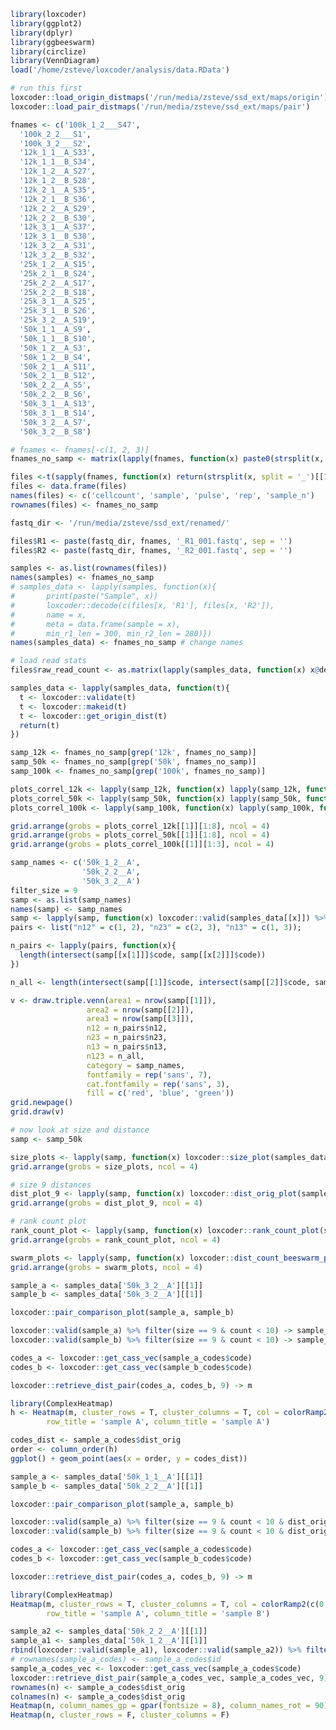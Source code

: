 ```r
library(loxcoder)
library(ggplot2)
library(dplyr)
library(ggbeeswarm)
library(circlize)
library(VennDiagram)
load('/home/zsteve/loxcoder/analysis/data.RData')

# run this first
loxcoder::load_origin_distmaps('/run/media/zsteve/ssd_ext/maps/origin')
loxcoder::load_pair_distmaps('/run/media/zsteve/ssd_ext/maps/pair')
```

```r
fnames <- c('100k_1_2___S47',
  '100k_2_2___S1',
  '100k_3_2___S2',
  '12k_1_1__A_S33',
  '12k_1_1__B_S34',
  '12k_1_2__A_S27',
  '12k_1_2__B_S28',
  '12k_2_1__A_S35',
  '12k_2_1__B_S36',
  '12k_2_2__A_S29',
  '12k_2_2__B_S30',
  '12k_3_1__A_S37',
  '12k_3_1__B_S38',
  '12k_3_2__A_S31',
  '12k_3_2__B_S32',
  '25k_1_2__A_S15',
  '25k_2_1__B_S24',
  '25k_2_2__A_S17',
  '25k_2_2__B_S18',
  '25k_3_1__A_S25',
  '25k_3_1__B_S26',
  '25k_3_2__A_S19',
  '50k_1_1__A_S9',
  '50k_1_1__B_S10',
  '50k_1_2__A_S3',
  '50k_1_2__B_S4',
  '50k_2_1__A_S11',
  '50k_2_1__B_S12',
  '50k_2_2__A_S5',
  '50k_2_2__B_S6',
  '50k_3_1__A_S13',
  '50k_3_1__B_S14',
  '50k_3_2__A_S7',
  '50k_3_2__B_S8')

# fnames <- fnames[-c(1, 2, 3)]
fnames_no_samp <- matrix(lapply(fnames, function(x) paste0(strsplit(x, split = '_S')[[1]][1])))

files <-t(sapply(fnames, function(x) return(strsplit(x, split = '_')[[1]][c(1, 2, 3, 5, 6)])))
files <- data.frame(files)
names(files) <- c('cellcount', 'sample', 'pulse', 'rep', 'sample_n')
rownames(files) <- fnames_no_samp

fastq_dir <- '/run/media/zsteve/ssd_ext/renamed/'

files$R1 <- paste(fastq_dir, fnames, '_R1_001.fastq', sep = '')
files$R2 <- paste(fastq_dir, fnames, '_R2_001.fastq', sep = '')

samples <- as.list(rownames(files))
names(samples) <- fnames_no_samp
# samples_data <- lapply(samples, function(x){
#       print(paste("Sample", x))
#       loxcoder::decode(c(files[x, 'R1'], files[x, 'R2']),  
#       name = x, 
#       meta = data.frame(sample = x), 
#       min_r1_len = 300, min_r2_len = 280)})
names(samples_data) <- fnames_no_samp # change names 

# load read stats
files$raw_read_count <- as.matrix(lapply(samples_data, function(x) x@decode_stats$tot_reads))
```

```r
samples_data <- lapply(samples_data, function(t){
  t <- loxcoder::validate(t)
  t <- loxcoder::makeid(t)
  t <- loxcoder::get_origin_dist(t)
  return(t)
})
```


```r

samp_12k <- fnames_no_samp[grep('12k', fnames_no_samp)]
samp_50k <- fnames_no_samp[grep('50k', fnames_no_samp)]
samp_100k <- fnames_no_samp[grep('100k', fnames_no_samp)]

plots_correl_12k <- lapply(samp_12k, function(x) lapply(samp_12k, function(y) loxcoder::pair_comparison_plot(samples_data[[y]], samples_data[[x]])))
plots_correl_50k <- lapply(samp_50k, function(x) lapply(samp_50k, function(y) loxcoder::pair_comparison_plot(samples_data[[y]], samples_data[[x]])))
plots_correl_100k <- lapply(samp_100k, function(x) lapply(samp_100k, function(y) loxcoder::pair_comparison_plot(samples_data[[y]], samples_data[[x]])))

grid.arrange(grobs = plots_correl_12k[[1]][1:8], ncol = 4)
grid.arrange(grobs = plots_correl_50k[[1]][1:8], ncol = 4)
grid.arrange(grobs = plots_correl_100k[[1]][1:3], ncol = 4)
```

```r
samp_names <- c('50k_1_2__A',
                '50k_2_2__A',
                '50k_3_2__A')
filter_size = 9
samp <- as.list(samp_names)
names(samp) <- samp_names
samp <- lapply(samp, function(x) loxcoder::valid(samples_data[[x]]) %>% filter(size == filter_size && dist_orig > 4))
pairs <- list("n12" = c(1, 2), "n23" = c(2, 3), "n13" = c(1, 3));

n_pairs <- lapply(pairs, function(x){
  length(intersect(samp[[x[1]]]$code, samp[[x[2]]]$code))
})

n_all <- length(intersect(samp[[1]]$code, intersect(samp[[2]]$code, samp[[3]]$code)))

v <- draw.triple.venn(area1 = nrow(samp[[1]]), 
                 area2 = nrow(samp[[2]]),
                 area3 = nrow(samp[[3]]),
                 n12 = n_pairs$n12,
                 n23 = n_pairs$n23,
                 n13 = n_pairs$n13,
                 n123 = n_all,
                 category = samp_names, 
                 fontfamily = rep('sans', 7), 
                 cat.fontfamily = rep('sans', 3),
                 fill = c('red', 'blue', 'green'))
grid.newpage()
grid.draw(v)
```

```r
# now look at size and distance
samp <- samp_50k

size_plots <- lapply(samp, function(x) loxcoder::size_plot(samples_data[[x]]))
grid.arrange(grobs = size_plots, ncol = 4)

# size 9 distances
dist_plot_9 <- lapply(samp, function(x) loxcoder::dist_orig_plot(samples_data[[x]], 9))
grid.arrange(grobs = dist_plot_9, ncol = 4)

# rank count plot
rank_count_plot <- lapply(samp, function(x) loxcoder::rank_count_plot(samples_data[[x]], 9))
grid.arrange(grobs = rank_count_plot, ncol = 4)

swarm_plots <- lapply(samp, function(x) loxcoder::dist_count_beeswarm_plot(samples_data[[x]], 100))
grid.arrange(grobs = swarm_plots, ncol = 4)
```

```r
sample_a <- samples_data['50k_3_2__A'][[1]]
sample_b <- samples_data['50k_3_2__A'][[1]]

loxcoder::pair_comparison_plot(sample_a, sample_b)

loxcoder::valid(sample_a) %>% filter(size == 9 & count < 10) -> sample_a_codes
loxcoder::valid(sample_b) %>% filter(size == 9 & count < 10) -> sample_b_codes

codes_a <- loxcoder::get_cass_vec(sample_a_codes$code)
codes_b <- loxcoder::get_cass_vec(sample_b_codes$code)

loxcoder::retrieve_dist_pair(codes_a, codes_b, 9) -> m

library(ComplexHeatmap)
h <- Heatmap(m, cluster_rows = T, cluster_columns = T, col = colorRamp2(c(0, max(m)/2, max(m)), c("blue", "white", "red")),
        row_title = 'sample A', column_title = 'sample A')

codes_dist <- sample_a_codes$dist_orig
order <- column_order(h)
ggplot() + geom_point(aes(x = order, y = codes_dist))
```

```r

sample_a <- samples_data['50k_1_1__A'][[1]]
sample_b <- samples_data['50k_2_2__A'][[1]]

loxcoder::pair_comparison_plot(sample_a, sample_b)

loxcoder::valid(sample_a) %>% filter(size == 9 & count < 10 & dist_orig > 4 & dist_orig < 6) -> sample_a_codes
loxcoder::valid(sample_b) %>% filter(size == 9 & count < 10 & dist_orig > 6) -> sample_b_codes

codes_a <- loxcoder::get_cass_vec(sample_a_codes$code)
codes_b <- loxcoder::get_cass_vec(sample_b_codes$code)

loxcoder::retrieve_dist_pair(codes_a, codes_b, 9) -> m

library(ComplexHeatmap)
Heatmap(m, cluster_rows = T, cluster_columns = T, col = colorRamp2(c(0, 5, 10), c("blue", "white", "red")),
        row_title = 'sample A', column_title = 'sample B')
```

```r
sample_a2 <- samples_data['50k_2_2__A'][[1]]
sample_a1 <- samples_data['50k_1_2__A'][[1]]
rbind(loxcoder::valid(sample_a1), loxcoder::valid(sample_a2)) %>% filter(size == 9) %>% filter(dist_orig == 5) -> sample_a_codes
# rownames(sample_a_codes) <- sample_a_codes$id
sample_a_codes_vec <- loxcoder::get_cass_vec(sample_a_codes$code)
loxcoder::retrieve_dist_pair(sample_a_codes_vec, sample_a_codes_vec, 9) -> n
rownames(n) <- sample_a_codes$dist_orig
colnames(n) <- sample_a_codes$dist_orig
Heatmap(n, column_names_gp = gpar(fontsize = 8), column_names_rot = 90)
Heatmap(n, cluster_rows = F, cluster_columns = F)
```
